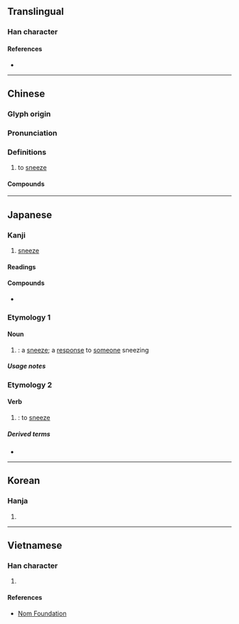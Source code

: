 {{also|嚔}}
{{character info/new}}
==Translingual==

===Han character===
{{Han char|rn=30|rad=口|as=14|sn=17|four=64081|canj=RJBO|ids=⿰口疐}}

====References====
* {{Han ref|kx=0212.191|dkj=04493|hdz=10695.160|uh=568F|ud=22159|bh=C0A1|bd=49313}}

----

==Chinese==
{{zh-forms}}

===Glyph origin===
{{Han etym}}

===Pronunciation===
{{zh-pron
|m=tì
|c=tai3,dai3
|h=pfs=
|md=
|mn=ml:tè
|w=
|mc=y
|oc=y
|cat=v
}}

===Definitions===
{{zh-hanzi}}

# to [[sneeze]]

====Compounds====
{{zh-der|噴嚏|嚏噴|打噴嚏|打嚏噴|鼽嚏|阿嚏}}

----

==Japanese==

===Kanji===
{{ja-kanji|grade=|rs=口14}}

# [[sneeze]]

====Readings====
{{ja-readings
|goon=たい
|kanon=てい
|kun=くさめ-, くしゃみ-, はな-ひる, ひ-る
}}

====Compounds====
* {{ja-r|嚏の木|はなひり の き}}

===Etymology 1===
{{ja-kanjitab|くさめ|yomi=k}}
{{ja-kanjitab|くしゃみ|yomi=k}}

====Noun====
{{ja-noun|くしゃみ|くさめ|くっさめ}}

# {{alt sp|lang=ja|嚔|tr=kushami, kusame, kussame}}: a [[sneeze]]; a [[response]] to [[someone]] sneezing

=====Usage notes=====
{{ja-uk}}

===Etymology 2===
{{ja-kanjitab|ふ|yomi=k}}

====Verb====
{{ja-verb|tr=intrans|type=kami ni|ふ}}

# {{lb|ja|obsolete|sort=ふ}} {{alt sp|lang=ja|嚔|tr=fu}}: to [[sneeze]]

=====Derived terms=====
* {{ja-r|嚏る|ひる}}

----

==Korean==

===Hanja===
{{ko-hanja|hangeul=체|rv=che|mr=ch'e}}

# {{defn|lang=ko|sort=口14}}

----

==Vietnamese==

===Han character===
{{vi-hantu|[[xì]]|rs=口14}}

# {{defn|lang=vi|sort=口14}}

====References====
* [http://nomfoundation.org/common/nom_details.php?codepoint=568f Nom Foundation]